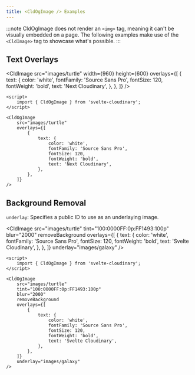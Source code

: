 ```yaml
---
title: <CldOgImage /> Examples
---
```



:::note
CldOgImage does not render an `<img>` tag, meaning it can't be visually embedded on a page. The following examples make use of the `<CldImage>` tag to showcase what's possible.
:::

## Text Overlays

<CldImage
	src="images/turtle"
	width={960}
	height={600}
	overlays={[
		{
			text: {
				color: 'white',
				fontFamily: 'Source Sans Pro',
				fontSize: 120,
				fontWeight: 'bold',
				text: 'Next Cloudinary',
			},
		},
	]}
/>

```svelte
<script>
    import { CldOgImage } from 'svelte-cloudinary';
</script>

<CldOgImage
	src="images/turtle"
	overlays={[
		{
			text: {
				color: 'white',
				fontFamily: 'Source Sans Pro',
				fontSize: 120,
				fontWeight: 'bold',
				text: 'Next Cloudinary',
			},
		},
	]}
/>
```

## Background Removal

`underlay`: Specifies a public ID to use as an underlaying image.

<CldImage
	src="images/turtle"
	tint="100:0000FF:0p:FF1493:100p"
	blur="2000"
	removeBackground
	overlays={[
		{
			text: {
				color: 'white',
				fontFamily: 'Source Sans Pro',
				fontSize: 120,
				fontWeight: 'bold',
				text: 'Svelte Cloudinary',
			},
		},
	]}
	underlay="images/galaxy"
/>

```svelte
<script>
    import { CldOgImage } from 'svelte-cloudinary';
</script>

<CldOgImage
	src="images/turtle"
	tint="100:0000FF:0p:FF1493:100p"
	blur="2000"
	removeBackground
	overlays={[
		{
			text: {
				color: 'white',
				fontFamily: 'Source Sans Pro',
				fontSize: 120,
				fontWeight: 'bold',
				text: 'Svelte Cloudinary',
			},
		},
	]}
	underlay="images/galaxy"
/>
```
